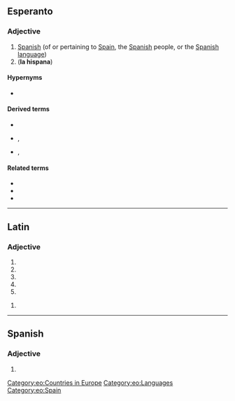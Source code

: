 ==Esperanto==

===Adjective===
{{eo-head}}

# [[Spanish]] (of or pertaining to [[Spain]], the [[Spanish]] people, or the [[Spanish]] [[language]])
# ('''la hispana''') {{clipping of|[[la]] [[hispana lingvo]]||the Spanish language|lang=eo}}

====Hypernyms====
* {{l|eo|eŭropa|gloss=European}}

====Derived terms====
* {{l|eo|hispana lingvo|gloss=Spanish language}}
* {{l|eo|hispanlingvano}}, {{l|eo|hispanparolanto|gloss=a Spanish speaker, a [[hispanophone]]}}
* {{l|eo|hispanparola}}, {{l|eo|hispanparolanta|gloss=Spanish-speaking}}

====Related terms====
* {{l|eo|hispane|gloss=in Spanish}}
* {{l|eo|Hispanio|gloss=Spain}}
* {{l|eo|hispano|gloss=a Spaniard}}

{{eo GCSE|4}}

[[Category:eo:Countries in Europe]]
[[Category:eo:Languages]]
[[Category:eo:Spain]]

----

==Latin==

===Adjective===
{{la-adj-form|hispāna}}

# {{inflection of|hispānus||nom|f|s|lang=la}}
# {{inflection of|hispānus||nom|n|p|lang=la}}
# {{inflection of|hispānus||acc|n|p|lang=la}}
# {{inflection of|hispānus||voc|f|s|lang=la}}
# {{inflection of|hispānus||voc|n|p|lang=la}}

{{la-adj-form|hispānā}}

# {{inflection of|hispānus||abl|f|s|lang=la}}

----

==Spanish==

===Adjective===
{{es-adj-form|f-s}}

# {{es-adj form of|hispano|f|sg}}